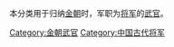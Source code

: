 本分类用于归纳[[金朝|金朝]]时，军职为[[將軍_(中國古代)|将军]]的[[武官|武官]]。
[[Category:金朝武官|Category:金朝武官]]
[[Category:中国古代将军|Category:中国古代将军]]